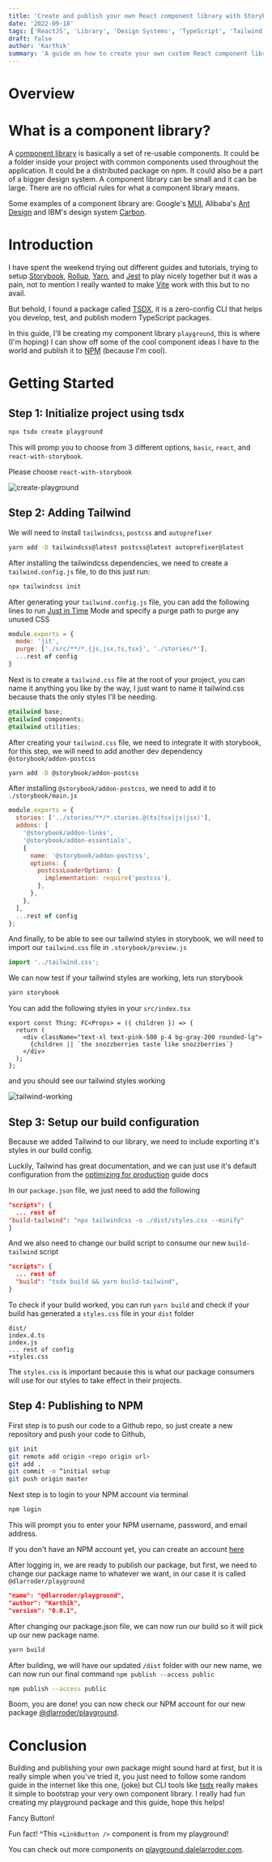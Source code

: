 ```yaml
---
title: 'Create and publish your own React component library with Storybook, TypeScript, and Tailwind'
date: '2022-09-18'
tags: ['ReactJS', 'Library', 'Design Systems', 'TypeScript', 'Tailwind', 'NPM', 'Storybook']
draft: false
author: 'Karthik'
summary: 'A guide on how to create your own custom React component library with Storybook, TypeScript, and Tailwind, and publish them to npm.'
---
```


# Overview

<TOCInline toc={props.toc} exclude="Overview" toHeading={2} />

# What is a component library?

A [component library](https://langvad.dev/blog/what-is-a-component-library/) is basically a set of re-usable components. It could be a folder inside your project with
common components used throughout the application. It could be a distributed package on npm. It could also be a part of a bigger design system. A component
library can be small and it can be large. There are no official rules for what a component library means.

Some examples of a component library are: Google's [MUI](https://mui.com/), Alibaba's [Ant Design](https://ant.design/) and IBM's design system [Carbon](https://carbondesignsystem.com/).

# Introduction

I have spent the weekend trying out different guides and tutorials, trying to setup [Storybook](https://storybook.js.org/), [Rollup](https://rollupjs.org/guide/en/), [Yarn](https://yarnpkg.com/), and
[Jest](https://jestjs.io/) to play nicely together but it was a pain, not to mention I really wanted to make [Vite](https://vitejs.dev/) work with this but to no avail.

But behold, I found a package called [TSDX](https://tsdx.io/), it is a zero-config CLI that helps you develop, test, and publish modern TypeScript packages.

In this guide, I'll be creating my component library `playground`, this is where (I'm hoping) I can show off some of the cool component ideas I have to the world and
publish it to [NPM](https://www.npmjs.com/) (because I'm cool).

# Getting Started

## Step 1: Initialize project using tsdx

```bash
npx tsdx create playground
```

This will promp you to choose from 3 different options, `basic`, `react`, and `react-with-storybook`.

Please choose `react-with-storybook`

![create-playground](/static/blog/create-playground.webp)

## Step 2: Adding Tailwind

We will need to install `tailwindcss`, `postcss` and `autoprefixer`

```bash
yarn add -D tailwindcss@latest postcss@latest autoprefixer@latest
```

After installing the tailwindcss dependencies, we need to create a `tailwind.config.js` file, to do this just run:

```bash
npx tailwindcss init
```

After generating your `tailwind.config.js` file, you can add the following lines to run
[Just in Time](https://v2.tailwindcss.com/docs/just-in-time-mode) Mode and specify a purge path to purge any unused CSS

```js:tailwind.config.js
module.exports = {
  mode: 'jit',
  purge: ['./src/**/*.{js,jsx,ts,tsx}', './stories/*'],
  ...rest of config
}
```

Next is to create a `tailwind.css` file at the root of your project, you can name it anything you like by the way,
I just want to name it tailwind.css because thats the only styles I'll be needing.

```css:tailwind.css
@tailwind base;
@tailwind components;
@tailwind utilities;
```

After creating your `tailwind.css` file, we need to integrate it with storybook, for this step, we will need to add another
dev dependency `@storybook/addon-postcss`

```bash
yarn add -D @storybook/addon-postcss
```

After installing `@storybook/addon-postcss`, we need to add it to `./storybook/main.js`

```js:./storybook/main.js
module.exports = {
  stories: ['../stories/**/*.stories.@(ts|tsx|js|jsx)'],
  addons: [
    '@storybook/addon-links',
    '@storybook/addon-essentials',
    {
      name: '@storybook/addon-postcss',
      options: {
        postcssLoaderOptions: {
          implementation: require('postcss'),
        },
      },
    },
  ],
  ...rest of config
};
```

And finally, to be able to see our tailwind styles in storybook, we will need to import our `tailwind.css` file in `.storybook/preview.js`

```js:.storybook/preview.js
import '../tailwind.css';
```

We can now test if your tailwind styles are working, lets run storybook

```bash
yarn storybook
```

You can add the following styles in your `src/index.tsx`

```tsx:src/index.tsx
export const Thing: FC<Props> = ({ children }) => {
  return (
    <div className="text-xl text-pink-500 p-4 bg-gray-200 rounded-lg">
      {children || `the snozzberries taste like snozzberries`}
    </div>
  );
};
```

and you should see our tailwind styles working

![tailwind-working](/static/blog/tailwind-working.webp)

## Step 3: Setup our build configuration

Because we added Tailwind to our library, we need to include exporting it's styles in
our build config.

Luckily, Tailwind has great documentation, and we can just use it's default configuration from the
[optimizing for production](https://tailwindcss.com/docs/optimizing-for-production) guide docs

In our `package.json` file, we just need to add the following

```json:package.json
"scripts": {
  ... rest of
"build-tailwind": "npx tailwindcss -o ./dist/styles.css --minify"
}
```

And we also need to change our build script to consume our new `build-tailwind` script

```json:package.json
"scripts": {
  ... rest of
  "build": "tsdx build && yarn build-tailwind",
}
```

To check if your build worked, you can run `yarn build` and check if your build has
generated a `styles.css` file in your `dist` folder

```diff:dist/
dist/
index.d.ts
index.js
... rest of config
+styles.css
```

The `styles.css` is important because this is what our package consumers will use for our
styles to take effect in their projects.

## Step 4: Publishing to NPM

First step is to push our code to a Github repo, so just create a new repository
and push your code to Github,

```bash
git init
git remote add origin <repo origin url>
git add .
git commit -m “initial setup
git push origin master
```

Next step is to login to your NPM account via terminal

```bash
npm login
```

This will prompt you to enter your NPM username, password, and email address.

If you don't have an NPM account yet, you can create an account [here](https://www.npmjs.com/signup)

After logging in, we are ready to publish our package, but first, we need to change our
package name to whatever we want, in our case it is called `@dlarroder/playground`

```json:package.json
"name": "@dlarroder/playground",
"author": "Karthik",
"version": "0.0.1",
```

After changing our package.json file, we can now run our build so it will pick up our new package name.

```bash
yarn build
```

After building, we will have our updated `/dist` folder with our new name, we can now run our
final command `npm publish --access public`

```bash
npm publish --access public
```

Boom, you are done! you can now check our NPM account for our new package [@dlarroder/playground](https://www.npmjs.com/package/@dlarroder/playground).

# Conclusion

Building and publishing your own package might sound hard at first, but it is really simple when you've tried it,
you just need to follow some random guide in the internet like this one, (joke) but CLI tools like [tsdx](https://tsdx.io/) really
makes it simple to bootstrap your very own component library. I really had fun creating my playground package and this
guide, hope this helps!

<LinkButton>Fancy Button!</LinkButton>

Fun fact! ^This `<LinkButton />` component is from my playground!

You can check out more components on [playground.dalelarroder.com](https://playground.dalelarroder.com/).
